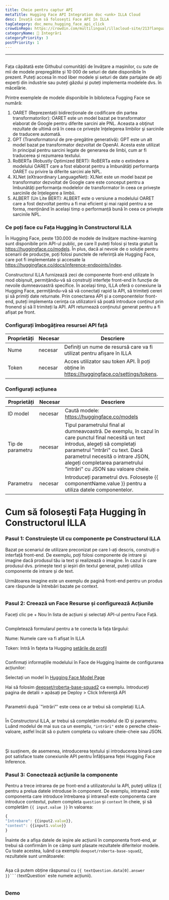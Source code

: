 ```yaml
---
title: Cheie pentru captur API
metaTitle: Hugging Face API Integration doc <unk> ILLA Cloud
desc: Învață cum să folosești Face API în ILLA
tagCategory: doc_menu_hugging_face_api_click
crowdinRepo: https://crowdin.com/multilingual/illacloud-site/213?languages=ro&filter=basic&value=0
categoryName: 🔨 Integrări
categoryPriority: 3
postPriority: 1
---
```


* * *

## <h2 hidden>Hugging Face API</h2>

Fața căpătată este Githubul comunității de învățare a mașinilor, cu sute de mii de modele prepregătite și 10 000 de seturi de date disponibile în prezent. Puteți accesa în mod liber modele și seturi de date partajate de alți experți din industrie sau puteți găzdui și puteți implementa modelele dvs. în măcelărie.

Printre exemplele de modele disponibile în biblioteca Fugging Face se numără:

1.  OARET (Reprezentații bidirecționale de codificare din partea transformatorilor): OARET este un model bazat pe transformator elaborat de Google pentru diferite sarcini ale PNL. Aceasta a obţinut rezultate de ultimă oră în ceea ce priveşte înţelegerea limbilor şi sarcinile de traducere automată.
2.  GPT (Transformatorul de pre-pregătire generativă): GPT este un alt model bazat pe transformator dezvoltat de OpenAI. Acesta este utilizat în principal pentru sarcini legate de generarea de limbi, cum ar fi traducerea și rezumarea textului.
3.  RoBERTa (Robustly Optimized BERT): RoBERTa este o extindere a modelului OARET care a fost elaborat pentru a îmbunătăți performanța OARET cu privire la diferite sarcini ale NPL.
4.  XLNet (eXtraordinary LanguageNet): XLNet este un model bazat pe transformator dezvoltat de Google care este conceput pentru a îmbunătăți performanța modelelor de transformator în ceea ce privește sarcinile de înțelegere a limbii.
5.  ALBERT (Un Lite BERT): ALBERT este o versiune a modelului OARET care a fost dezvoltat pentru a fi mai eficient și mai rapid pentru a se forma, menținând în același timp o performanță bună în ceea ce privește sarcinile NPL.

### Ce poți face cu Fața Hugging în Constructorul ILLA

În Hugging Face, peste 130.000 de modele de învățare machine-learning sunt disponibile prin API-ul public, pe care îl puteți folosi și testa gratuit la <https://huggingface.co/models>. În plus, dacă ai nevoie de o soluție pentru scenarii de producție, poți folosi punctele de referință ale Hugging Face, care pot fi implementate și accesate la <https://huggingface.co/docs/inference-endpoints/index>.

Constructorul ILLA furnizează zeci de componente front-end utilizate în mod obișnuit, permițându-vă să construiți interfețe front-end în funcție de nevoile dumneavoastră specifice. În același timp, ILLA oferă o conexiune la Hugging Face, permițându-vă să vă conectați rapid la API, să trimiteți cereri și să primiți date returnate. Prin conectarea API și a componentelor front-end, puteți implementa cerința ca utilizatorii să poată introduce conținut prin fronend și să îl trimiteți la API. API returnează conținutul generat pentru a fi afișat pe front.

### Configurați îmbogățirea resursei API față

| Proprietăți | Necesar | Descriere                                                                                  |
| ----------- | ------- | ------------------------------------------------------------------------------------------ |
| Nume        | necesar | Definiți un nume de resursă care va fi utilizat pentru afișare în ILLA                     |
| Token       | necesar | Acces utilizator sau token API. Îl poți obține în https://huggingface.co/settings/tokens.  |

### Configurați acțiunea

| Proprietăți      | Necesar | Descriere                                                                                                                                                                                                                                                                           |
| ---------------- | ------- | ----------------------------------------------------------------------------------------------------------------------------------------------------------------------------------------------------------------------------------------------------------------------------------- |
| ID model         | necesar | Caută modele: https://huggingface.co/models                                                                                                                                                                                                                                         |
| Tip de parametru | necesar | Tipul parametrului final al dumneavoastră. De exemplu, în cazul în care punctul final necesită un text introdus, alegeți să completați parametrul "intrări" cu text. Dacă parametrul necesită o intrare JSON, alegeți completarea parametrului "intrări" cu JSON sau valoare cheie. |
| Parametru        | necesar | Introduceți parametrul dvs. Folosește {{ componentName.value }} pentru a utiliza datele componentelor.                                                                                                                                                                              |

# Cum să folosești Fața Hugging în Constructorul ILLA

### Pasul 1: Construiește UI cu componente pe Constructorul ILLA

Bazat pe scenariul de utilizare preconizat pe care l-ați descris, construiți o interfață front-end. De exemplu, poți folosi componente de intrare și imagine dacă produsul tău ia text și realizează o imagine. În cazul în care produsul dvs. primește text și ieșiri din textul generat, puteți utiliza componente de intrare și de text.

Următoarea imagine este un exemplu de pagină front-end pentru un produs care răspunde la întrebări bazate pe context.

<img src='https://cdn.illacloud.com/official-website/img/docs/connect/hfapi1.png' alt="" />

### Pasul 2: Creează un Face Resurse și configurează Acțiunile

Faceți clic pe + Nou în lista de acțiuni și selectați API-ul pentru Face Față.

<img src='https://cdn.illacloud.com/official-website/img/docs/connect/hfapi2.png' alt="" />

Completează formularul pentru a te conecta la fața târgului:

Nume: Numele care va fi afișat în ILLA

Token: Intră în fațeta ta Hugging [setările de profil](https://huggingface.co/settings/tokens)

<img src='https://cdn.illacloud.com/official-website/img/docs/connect/hfapi3.png' alt="" />

Confirmați informațiile modelului în Face de Hugging înainte de configurarea acțiunilor:

Selectați un model în [Hugging Face Model Page](https://huggingface.co/models)

Hai să folosim [deepset/roberta-base-squad2](https://huggingface.co/deepset/roberta-base-squad2) ca exemplu. Introduceți pagina de detalii > apăsați pe Deploy > Click Inferență API

<img src='https://cdn.illacloud.com/official-website/img/docs/connect/hfapi4.png' alt="" />

Parametrii după \`"intrări"' este ceea ce ar trebui să completați ILLA. 

<img src='https://cdn.illacloud.com/official-website/img/docs/connect/hfapi5.png' alt="" />

În Constructorul ILLA, ar trebui să completăm modelul de ID și parametru. Luând modelul de mai sus ca un exemplu, `"intrări"` este o pereche cheie-valoare, astfel încât să o putem completa cu valoare cheie-cheie sau JSON. 

<img src='https://cdn.illacloud.com/official-website/img/docs/connect/hfapi6.png' alt="" />

<img src='https://cdn.illacloud.com/official-website/img/docs/connect/hfapi7.png' alt="" />

Și susținem, de asemenea, introducerea textului și introducerea binară care pot satisface toate conexiunile API pentru Înfățișarea feței Hugging Face Inference.

### Pasul 3: Conectează acţiunile la componente

Pentru a trece intrarea de pe front-end a utilizatorului la API, puteţi utiliza {{ pentru a prelua datele introduse în component. De exemplu, intrarea2 este componenta care introduce întrebarea și intrarea1 este componenta care introduce contextul, putem completa `question` și `context` în cheie, și să completăm `{{ input.value }}` în valoarea:

```jsx
{
"întrebare": {{input2.value}},
"context": {{input1.value}}
}
```

Înainte de a afișa datele de ieșire ale acțiunii în componenta front-end, ar trebui să confirmăm în ce câmp sunt plasate rezultatele diferitelor modele. Cu toate acestea, luând ca exemplu `deepset/roberta-base-squad2`, rezultatele sunt următoarele:

<img src='https://cdn.illacloud.com/official-website/img/docs/connect/hfapi8.png' alt="" />

Așa că putem obține răspunsul cu ````{{ textQuestion.data[0].answer }}```(````textQuestion\` este numele acțiunii). 

<img src='https://cdn.illacloud.com/official-website/img/docs/connect/hfapi9.png' alt="" />

### Demo

<img src='https://cdn.illacloud.com/official-website/img/docs/connect/hfapi10.gif' alt="" />

<img src='https://cdn.illacloud.com/official-website/img/docs/connect/hfapi11.gif' alt="" />
